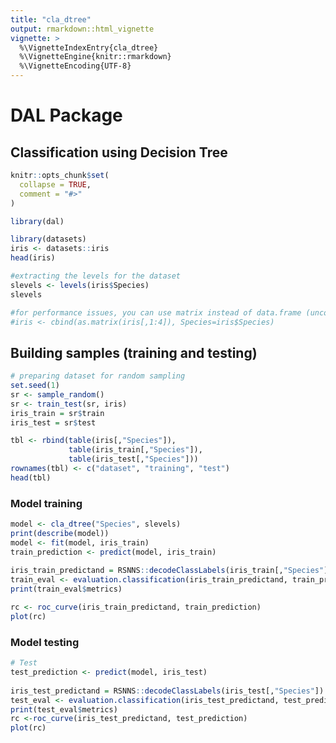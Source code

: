 ```yaml
---
title: "cla_dtree"
output: rmarkdown::html_vignette
vignette: >
  %\VignetteIndexEntry{cla_dtree}
  %\VignetteEngine{knitr::rmarkdown}
  %\VignetteEncoding{UTF-8}
---
```


# DAL Package

## Classification using Decision Tree

```r
knitr::opts_chunk$set(
  collapse = TRUE,
  comment = "#>"
)
```

```r
library(dal)
```

```r
library(datasets)
iris <- datasets::iris
head(iris)
```

```r
#extracting the levels for the dataset
slevels <- levels(iris$Species)
slevels
```

```r
#for performance issues, you can use matrix instead of data.frame (uncomment next line to test)
#iris <- cbind(as.matrix(iris[,1:4]), Species=iris$Species)
```

## Building samples (training and testing)

```r
# preparing dataset for random sampling
set.seed(1)
sr <- sample_random()
sr <- train_test(sr, iris)
iris_train = sr$train
iris_test = sr$test
```

```r
tbl <- rbind(table(iris[,"Species"]), 
             table(iris_train[,"Species"]), 
             table(iris_test[,"Species"]))
rownames(tbl) <- c("dataset", "training", "test")
head(tbl)
```

### Model training

```r
model <- cla_dtree("Species", slevels)
print(describe(model))
model <- fit(model, iris_train)
train_prediction <- predict(model, iris_train)
  
iris_train_predictand = RSNNS::decodeClassLabels(iris_train[,"Species"])
train_eval <- evaluation.classification(iris_train_predictand, train_prediction)
print(train_eval$metrics)
```

```r
rc <- roc_curve(iris_train_predictand, train_prediction)
plot(rc)
```

### Model testing

```r
# Test  
test_prediction <- predict(model, iris_test)
  
iris_test_predictand = RSNNS::decodeClassLabels(iris_test[,"Species"])
test_eval <- evaluation.classification(iris_test_predictand, test_prediction)
print(test_eval$metrics)
rc <-roc_curve(iris_test_predictand, test_prediction) 
plot(rc)
```

